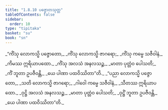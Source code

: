 ```yaml
---
title: "1.8.10 ပဇ္ဇောတသုတ္တ"
tableOfContents: false
sidebar:
  order: 10
type: "tipitaka"
basket: "su"
book: "sn"
---
```



<DynamicBreadcrumb />

<Division number="80" book="sn" e="ch" v="18" p="292">

<Paragraph number="359" type="verses" book="sn">
_“ကိံသု လောကသ္မိ ပဇ္ဇောတော,_  
_ကိံသု လောကသ္မိ ဇာဂရော;_  
_ကိံသု ကမ္မေ သဇီဝါနံ,_  
_ကိမဿ ဣရိယာပထော._  

</Paragraph>

<Paragraph number="360" type="verses" book="sn">
_ကိံသု အလသံ အနလသဉ္စ,_  
_မာတာ ပုတ္တံဝ ပေါသတိ;_  
_ကိံ ဘူတာ ဥပဇီဝန္တိ,_  
_ယေ ပါဏာ ပထဝိဿိတာ”တိ._  

</Paragraph>

<Paragraph number="361" type="verses" book="sn">
_“ပညာ လောကသ္မိ ပဇ္ဇောတော,_  
_သတိ လောကသ္မိ ဇာဂရော;_  
_ဂါဝေါ ကမ္မေ သဇီဝါနံ,_  
_သီတဿ ဣရိယာပထော._  

</Paragraph>

<Paragraph number="362" type="verses" book="sn">
_ဝုဋ္ဌိ အလသံ အနလသဉ္စ,_  
_မာတာ ပုတ္တံဝ ပေါသတိ;_  
_ဝုဋ္ဌိံ ဘူတာ ဥပဇီဝန္တိ,_  
_ယေ ပါဏာ ပထဝိဿိတာ”တိ._
</Paragraph>
</Division>